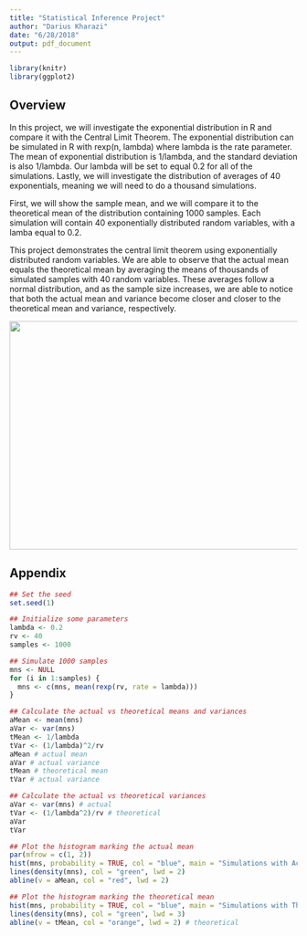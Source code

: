 ```yaml
---
title: "Statistical Inference Project"
author: "Darius Kharazi"
date: "6/28/2018"
output: pdf_document
---
```


```r
library(knitr)
library(ggplot2)
```

## Overview

In this project, we will investigate the exponential distribution in R and compare it with the Central Limit Theorem. The exponential distribution can be simulated in R with rexp(n, lambda) where lambda is the rate parameter. The mean of exponential distribution is 1/lambda, and the standard deviation is also 1/lambda. Our lambda will be set to equal 0.2 for all of the simulations. Lastly, we will investigate the distribution of averages of 40 exponentials, meaning we will need to do a thousand simulations.

First, we will show the sample mean, and we will compare it to the theoretical mean of the distribution containing 1000 samples. Each simulation will contain 40 exponentially distributed random variables, with a lamba equal to 0.2.

This project demonstrates the central limit theorem using exponentially distributed random variables. We are able to observe that the actual mean equals the theoretical mean by averaging the means of thousands of simulated samples with 40 random variables. These averages follow a normal distribution, and as the sample size increases, we are able to notice that both the actual mean and variance become closer and closer to the theoretical mean and variance, respectively.

<p align="center">
  <img width="800" height="400" src="/graphics/plot1.png">
</p>

## Appendix

```r
## Set the seed
set.seed(1)

## Initialize some parameters
lambda <- 0.2
rv <- 40
samples <- 1000

## Simulate 1000 samples
mns <- NULL
for (i in 1:samples) {
  mns <- c(mns, mean(rexp(rv, rate = lambda)))
}

## Calculate the actual vs theoretical means and variances
aMean <- mean(mns)
aVar <- var(mns)
tMean <- 1/lambda
tVar <- (1/lambda)^2/rv
aMean # actual mean
aVar # actual variance
tMean # theoretical mean
tVar # actual variance

## Calculate the actual vs theoretical variances
aVar <- var(mns) # actual
tVar <- (1/lambda^2)/rv # theoretical
aVar
tVar

## Plot the histogram marking the actual mean
par(mfrow = c(1, 2))
hist(mns, probability = TRUE, col = "blue", main = "Simulations with Actual Mean", xlab = "Means")
lines(density(mns), col = "green", lwd = 2)
abline(v = aMean, col = "red", lwd = 2)

## Plot the histogram marking the theoretical mean
hist(mns, probability = TRUE, col = "blue", main = "Simulations with Theor. Mean", xlab = "Means")
lines(density(mns), col = "green", lwd = 3)
abline(v = tMean, col = "orange", lwd = 2) # theoretical
```
